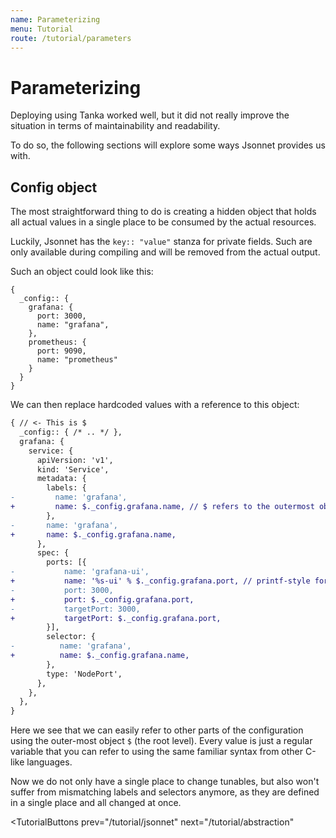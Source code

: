 ```yaml
---
name: Parameterizing
menu: Tutorial
route: /tutorial/parameters
---
```


# Parameterizing

Deploying using Tanka worked well, but it did not really improve the situation
in terms of maintainability and readability.

To do so, the following sections will explore some ways Jsonnet provides us with.

## Config object

The most straightforward thing to do is creating a hidden object that holds all
actual values in a single place to be consumed by the actual resources.

Luckily, Jsonnet has the `key:: "value"` stanza for private fields. Such are
only available during compiling and will be removed from the actual output.

Such an object could look like this:

```jsonnet
{
  _config:: {
    grafana: {
      port: 3000,
      name: "grafana",
    },
    prometheus: {
      port: 9090,
      name: "prometheus"
    }
  }
}
```

We can then replace hardcoded values with a reference to this object:

```diff
{ // <- This is $
  _config:: { /* .. */ },
  grafana: {
    service: {
      apiVersion: 'v1',
      kind: 'Service',
      metadata: {
        labels: {
-         name: 'grafana',
+         name: $._config.grafana.name, // $ refers to the outermost object
        },
-       name: 'grafana',
+       name: $._config.grafana.name,
      },
      spec: {
        ports: [{
-           name: 'grafana-ui',
+           name: '%s-ui' % $._config.grafana.port, // printf-style formatting
-           port: 3000,
+           port: $._config.grafana.port,
-           targetPort: 3000,
+           targetPort: $._config.grafana.port,
        }],
        selector: {
-          name: 'grafana',
+          name: $._config.grafana.name,
        },
        type: 'NodePort',
      },
    },
  },
}
```

Here we see that we can easily refer to other parts of the configuration using
the outer-most object `$` (the root level). Every value is just a regular
variable that you can refer to using the same familiar syntax from other C-like
languages.

Now we do not only have a single place to change tunables, but also won't suffer
from mismatching labels and selectors anymore, as they are defined in a single
place and all changed at once.


<TutorialButtons
  prev="/tutorial/jsonnet"
  next="/tutorial/abstraction"
></TutorialButtons>
